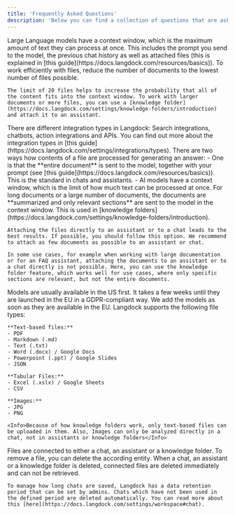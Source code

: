```yaml
---
title: 'Frequently Asked Questions'
description: 'Below you can find a collection of questions that are asked regularly.'
---
```


<AccordionGroup>
  <Accordion title="Why is there a limit of 20 files in the chat and in assistants?">
    Large Language models have a context window, which is the maximum amount of text they can process at once. This includes the prompt you send to the model, the previous chat history as well as attached files (this is explained in [this guide](https://docs.langdock.com/resources/basics)). To work efficiently with files, reduce the number of documents to the lowest number of files possible.

    The limit of 20 files helps to increase the probability that all of the content fits into the context window. To work with larger documents or more files, you can use a [knowledge folder](https://docs.langdock.com/settings/knowledge-folders/introduction) and attach it to an assistant.
  </Accordion>

  <Accordion title="When do I use which integration?">
    There are different integration types in Langdock: Search integrations, chatbots, action integrations and APIs. You can find out more about the integration types in [this guide](https://docs.langdock.com/settings/integrations/types).
  </Accordion>

  <Accordion title="When do I attach a file to a chat, when to an assistant and when do I use a data folder?">
    There are two ways how contents of a file are processed for generating an answer:
    - One is that the **entire document** is sent to the model, together with your prompt (see [this guide](https://docs.langdock.com/resources/basics)). This is the standard in chats and assistants.
    - AI models have a context window, which is the limit of how much text can be processed at once. For long documents or a large number of documents, the documents are **summarized and only relevant sections** are sent to the model in the context window. This is used in [knowledge folders](https://docs.langdock.com/settings/knowledge-folders/introduction).

    Attaching the files directly to an assistant or to a chat leads to the best results. If possible, you should follow this option. We recommend to attach as few documents as possible to an assistant or chat.

    In some use cases, for example when working with large documentation or for an FAQ assistant, attaching the documents to an assistant or to a chat directly is not possible. Here, you can use the knowledge folder feature, which works well for use cases, where only specific sections are relevant, but not the entire documents.
  </Accordion>

  <Accordion title="When are newly released models available in Langdock?">
    Models are usually available in the US first. It takes a few weeks until they are launched in the EU in a GDPR-compliant way. We add the models as soon as they are available in the EU.
  </Accordion>

  <Accordion title="Which file types does Langdock support?">
    Langdock supports the following file types:

    **Text-based files:**
    - PDF
    - Markdown (.md)
    - Text (.txt)
    - Word (.docx) / Google Docs
    - Powerpoint (.ppt) / Google Slides
    - JSON

    **Tabular Files:**
    - Excel (.xslx) / Google Sheets
    - CSV

    **Images:**
    - JPG
    - PNG

    <Info>Because of how knowledge folders work, only text-based files can be uploaded in them. Also, Images can only be analyzed directly in a chat, not in assistants or knowledge folders</Info>
  </Accordion>

  <Accordion title="How long are files saved in Langdock?">
    Files are connected to either a chat, an assistant or a knowledge folder. To remove a file, you can delete the according entity. When a chat, an assistant or a knowledge folder is deleted, connected files are deleted immediately and can not be retrieved.

    To manage how long chats are saved, Langdock has a data retention period that can be set by admins. Chats which have not been used in the defined period are deleted automatically. You can read more about this [here](https://docs.langdock.com/settings/workspace#chat).
  </Accordion>
</AccordionGroup>